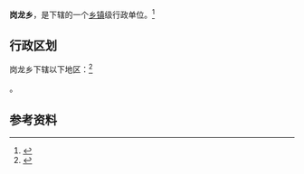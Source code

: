 {{中国乡级行政区|63/26/23/202/000}}

'''岗龙乡'''，是{{PRC admin/fullname|63/26/23/202/000|3}}下辖的一个[[乡镇|乡镇]]级行政单位。<ref>{{PRC admin/ref sgc|{{PRC admin/parent|63/26/23/202/000}}}}</ref>

== 行政区划 ==

岗龙乡下辖以下地区：<ref>{{PRC admin/ref sgc|63/26/23/202/000}}</ref>

{{PRC admin/children|63/26/23/202/000}}。

== 参考资料 ==

{{reflist}}

{{行政区划小作品}}
{{PRC admin/navcat|63/26/23/202/000}}